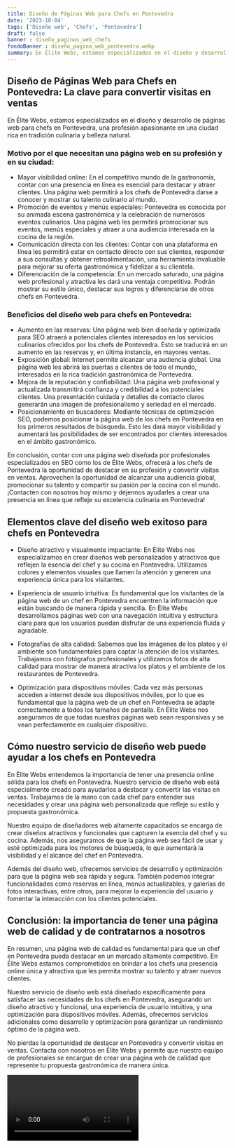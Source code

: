 ```yaml
---
title: Diseño de Páginas Web para Chefs en Pontevedra
date: '2023-10-04'
tags: ['Diseño web', 'Chefs', 'Pontevedra']
draft: false
banner : diseño_paginas_web_chefs
fondoBanner : diseño_pagina_web_pontevedra.webp
summary: En Élite Webs, estamos especializados en el diseño y desarrollo de páginas web para chefs en Pontevedra, una profesión apasionante en una ciudad rica en tradición culinaria y belleza natural.
---
```


## Diseño de Páginas Web para Chefs en Pontevedra: La clave para convertir visitas en ventas

En Élite Webs, estamos especializados en el diseño y desarrollo de páginas web para chefs en Pontevedra, una profesión apasionante en una ciudad rica en tradición culinaria y belleza natural.

### Motivo por el que necesitan una página web en su profesión y en su ciudad:

- Mayor visibilidad online: En el competitivo mundo de la gastronomía, contar con una presencia en línea es esencial para destacar y atraer clientes. Una página web permitirá a los chefs de Pontevedra darse a conocer y mostrar su talento culinario al mundo.
- Promoción de eventos y menús especiales: Pontevedra es conocida por su animada escena gastronómica y la celebración de numerosos eventos culinarios. Una página web les permitirá promocionar sus eventos, menús especiales y atraer a una audiencia interesada en la cocina de la región.
- Comunicación directa con los clientes: Contar con una plataforma en línea les permitirá estar en contacto directo con sus clientes, responder a sus consultas y obtener retroalimentación, una herramienta invaluable para mejorar su oferta gastronómica y fidelizar a su clientela.
- Diferenciación de la competencia: En un mercado saturado, una página web profesional y atractiva les dará una ventaja competitiva. Podrán mostrar su estilo único, destacar sus logros y diferenciarse de otros chefs en Pontevedra.

### Beneficios del diseño web para chefs en Pontevedra:

- Aumento en las reservas: Una página web bien diseñada y optimizada para SEO atraerá a potenciales clientes interesados en los servicios culinarios ofrecidos por los chefs de Pontevedra. Esto se traducirá en un aumento en las reservas y, en última instancia, en mayores ventas.
- Exposición global: Internet permite alcanzar una audiencia global. Una página web les abrirá las puertas a clientes de todo el mundo, interesados en la rica tradición gastronómica de Pontevedra.
- Mejora de la reputación y confiabilidad: Una página web profesional y actualizada transmitirá confianza y credibilidad a los potenciales clientes. Una presentación cuidada y detalles de contacto claros generarán una imagen de profesionalismo y seriedad en el mercado.
- Posicionamiento en buscadores: Mediante técnicas de optimización SEO, podemos posicionar la página web de los chefs en Pontevedra en los primeros resultados de búsqueda. Esto les dará mayor visibilidad y aumentará las posibilidades de ser encontrados por clientes interesados en el ámbito gastronómico.

En conclusión, contar con una página web diseñada por profesionales especializados en SEO como los de Élite Webs, ofrecerá a los chefs de Pontevedra la oportunidad de destacar en su profesión y convertir visitas en ventas. Aprovechen la oportunidad de alcanzar una audiencia global, promocionar su talento y compartir su pasión por la cocina con el mundo. ¡Contacten con nosotros hoy mismo y déjennos ayudarles a crear una presencia en línea que refleje su excelencia culinaria en Pontevedra!

<GifSeo />

<Cta />

## Elementos clave del diseño web exitoso para chefs en Pontevedra

- Diseño atractivo y visualmente impactante: En Élite Webs nos especializamos en crear diseños web personalizados y atractivos que reflejen la esencia del chef y su cocina en Pontevedra. Utilizamos colores y elementos visuales que llamen la atención y generen una experiencia única para los visitantes.

- Experiencia de usuario intuitiva: Es fundamental que los visitantes de la página web de un chef en Pontevedra encuentren la información que están buscando de manera rápida y sencilla. En Élite Webs desarrollamos páginas web con una navegación intuitiva y estructura clara para que los usuarios puedan disfrutar de una experiencia fluida y agradable.

- Fotografías de alta calidad: Sabemos que las imágenes de los platos y el ambiente son fundamentales para captar la atención de los visitantes. Trabajamos con fotógrafos profesionales y utilizamos fotos de alta calidad para mostrar de manera atractiva los platos y el ambiente de los restaurantes de Pontevedra.

- Optimización para dispositivos móviles: Cada vez más personas acceden a internet desde sus dispositivos móviles, por lo que es fundamental que la página web de un chef en Pontevedra se adapte correctamente a todos los tamaños de pantalla. En Élite Webs nos aseguramos de que todas nuestras páginas web sean responsivas y se vean perfectamente en cualquier dispositivo.

## Cómo nuestro servicio de diseño web puede ayudar a los chefs en Pontevedra

En Élite Webs entendemos la importancia de tener una presencia online sólida para los chefs en Pontevedra. Nuestro servicio de diseño web está especialmente creado para ayudarlos a destacar y convertir las visitas en ventas. Trabajamos de la mano con cada chef para entender sus necesidades y crear una página web personalizada que refleje su estilo y propuesta gastronómica.

Nuestro equipo de diseñadores web altamente capacitados se encarga de crear diseños atractivos y funcionales que capturen la esencia del chef y su cocina. Además, nos aseguramos de que la página web sea fácil de usar y esté optimizada para los motores de búsqueda, lo que aumentará la visibilidad y el alcance del chef en Pontevedra.

Además del diseño web, ofrecemos servicios de desarrollo y optimización para que la página web sea rápida y segura. También podemos integrar funcionalidades como reservas en línea, menús actualizables, y galerías de fotos interactivas, entre otros, para mejorar la experiencia del usuario y fomentar la interacción con los clientes potenciales.

## Conclusión: la importancia de tener una página web de calidad y de contratarnos a nosotros

En resumen, una página web de calidad es fundamental para que un chef en Pontevedra pueda destacar en un mercado altamente competitivo. En Élite Webs estamos comprometidos en brindar a los chefs una presencia online única y atractiva que les permita mostrar su talento y atraer nuevos clientes.

Nuestro servicio de diseño web está diseñado específicamente para satisfacer las necesidades de los chefs en Pontevedra, asegurando un diseño atractivo y funcional, una experiencia de usuario intuitiva, y una optimización para dispositivos móviles. Además, ofrecemos servicios adicionales como desarrollo y optimización para garantizar un rendimiento óptimo de la página web.

No pierdas la oportunidad de destacar en Pontevedra y convertir visitas en ventas. Contacta con nosotros en Élite Webs y permite que nuestro equipo de profesionales se encargue de crear una página web de calidad que represente tu propuesta gastronómica de manera única.

<Video />

<CtaBot job='Chefs' city='Pontevedra'/>

<Gmaps query='Pontevedra+españa+maps' />